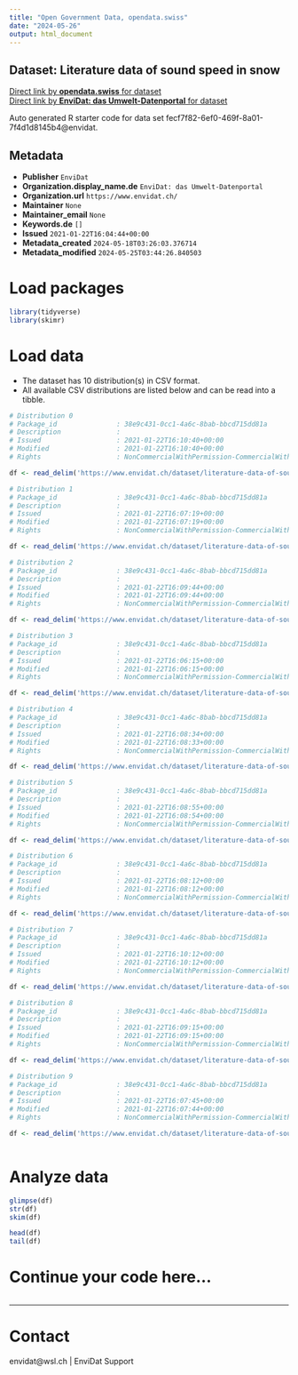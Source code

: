 ```yaml
---
title: "Open Government Data, opendata.swiss"
date: "2024-05-26"
output: html_document
---
```


## Dataset: Literature data of sound speed in snow



[Direct link by **opendata.swiss** for dataset](https://opendata.swiss/de/dataset/literature-data-of-sound-speed-in-snow)<br>
[Direct link by **EnviDat: das Umwelt-Datenportal** for dataset](https://www.envidat.ch/#/metadata/literature-data-of-sound-speed-in-snow)

Auto generated R starter code for data set fecf7f82-6ef0-469f-8a01-7f4d1d8145b4@envidat.

## Metadata

- **Publisher** `EnviDat`
- **Organization.display_name.de** `EnviDat: das Umwelt-Datenportal`
- **Organization.url** `https://www.envidat.ch/`
- **Maintainer** `None`
- **Maintainer_email** `None`
- **Keywords.de** `[]`
- **Issued** `2021-01-22T16:04:44+00:00`
- **Metadata_created** `2024-05-18T03:26:03.376714`
- **Metadata_modified** `2024-05-25T03:44:26.840503`


# Load packages

```r

library(tidyverse)
library(skimr)

```

# Load data

-   The dataset has 10 distribution(s) in CSV format.
-   All available CSV distributions are listed below and can be read into a tibble.

```r

# Distribution 0
# Package_id               : 38e9c431-0cc1-4a6c-8bab-bbcd715dd81a
# Description              : 
# Issued                   : 2021-01-22T16:10:40+00:00
# Modified                 : 2021-01-22T16:10:40+00:00
# Rights                   : NonCommercialWithPermission-CommercialWithPermission-ReferenceRequired

df <- read_delim('https://www.envidat.ch/dataset/literature-data-of-sound-speed-in-snow/resource/568ce512-ea60-4e1e-aeb6-528fe84cc816')

# Distribution 1
# Package_id               : 38e9c431-0cc1-4a6c-8bab-bbcd715dd81a
# Description              : 
# Issued                   : 2021-01-22T16:07:19+00:00
# Modified                 : 2021-01-22T16:07:19+00:00
# Rights                   : NonCommercialWithPermission-CommercialWithPermission-ReferenceRequired

df <- read_delim('https://www.envidat.ch/dataset/literature-data-of-sound-speed-in-snow/resource/1d052d34-3212-4e27-9c43-6eac526faa86')

# Distribution 2
# Package_id               : 38e9c431-0cc1-4a6c-8bab-bbcd715dd81a
# Description              : 
# Issued                   : 2021-01-22T16:09:44+00:00
# Modified                 : 2021-01-22T16:09:44+00:00
# Rights                   : NonCommercialWithPermission-CommercialWithPermission-ReferenceRequired

df <- read_delim('https://www.envidat.ch/dataset/literature-data-of-sound-speed-in-snow/resource/5b225ccc-3ae1-4fcc-afec-dfcfa3f67a12')

# Distribution 3
# Package_id               : 38e9c431-0cc1-4a6c-8bab-bbcd715dd81a
# Description              : 
# Issued                   : 2021-01-22T16:06:15+00:00
# Modified                 : 2021-01-22T16:06:15+00:00
# Rights                   : NonCommercialWithPermission-CommercialWithPermission-ReferenceRequired

df <- read_delim('https://www.envidat.ch/dataset/literature-data-of-sound-speed-in-snow/resource/9db1ed1d-55b6-4070-ad87-ae16fbd322b2')

# Distribution 4
# Package_id               : 38e9c431-0cc1-4a6c-8bab-bbcd715dd81a
# Description              : 
# Issued                   : 2021-01-22T16:08:34+00:00
# Modified                 : 2021-01-22T16:08:33+00:00
# Rights                   : NonCommercialWithPermission-CommercialWithPermission-ReferenceRequired

df <- read_delim('https://www.envidat.ch/dataset/literature-data-of-sound-speed-in-snow/resource/c0e4bbb4-bddf-4973-a092-d1b7305bf121')

# Distribution 5
# Package_id               : 38e9c431-0cc1-4a6c-8bab-bbcd715dd81a
# Description              : 
# Issued                   : 2021-01-22T16:08:55+00:00
# Modified                 : 2021-01-22T16:08:54+00:00
# Rights                   : NonCommercialWithPermission-CommercialWithPermission-ReferenceRequired

df <- read_delim('https://www.envidat.ch/dataset/literature-data-of-sound-speed-in-snow/resource/f8b3156d-5d99-4d7b-a023-a89ff440dcf9')

# Distribution 6
# Package_id               : 38e9c431-0cc1-4a6c-8bab-bbcd715dd81a
# Description              : 
# Issued                   : 2021-01-22T16:08:12+00:00
# Modified                 : 2021-01-22T16:08:12+00:00
# Rights                   : NonCommercialWithPermission-CommercialWithPermission-ReferenceRequired

df <- read_delim('https://www.envidat.ch/dataset/literature-data-of-sound-speed-in-snow/resource/8e14d7f8-4e56-4635-8ec0-48481629f5ce')

# Distribution 7
# Package_id               : 38e9c431-0cc1-4a6c-8bab-bbcd715dd81a
# Description              : 
# Issued                   : 2021-01-22T16:10:12+00:00
# Modified                 : 2021-01-22T16:10:12+00:00
# Rights                   : NonCommercialWithPermission-CommercialWithPermission-ReferenceRequired

df <- read_delim('https://www.envidat.ch/dataset/literature-data-of-sound-speed-in-snow/resource/57a4d0db-9f75-48a0-907d-e3b92f7b9eb4')

# Distribution 8
# Package_id               : 38e9c431-0cc1-4a6c-8bab-bbcd715dd81a
# Description              : 
# Issued                   : 2021-01-22T16:09:15+00:00
# Modified                 : 2021-01-22T16:09:15+00:00
# Rights                   : NonCommercialWithPermission-CommercialWithPermission-ReferenceRequired

df <- read_delim('https://www.envidat.ch/dataset/literature-data-of-sound-speed-in-snow/resource/d3fb699f-2d12-4774-a2a1-ca9c45e2cb89')

# Distribution 9
# Package_id               : 38e9c431-0cc1-4a6c-8bab-bbcd715dd81a
# Description              : 
# Issued                   : 2021-01-22T16:07:45+00:00
# Modified                 : 2021-01-22T16:07:44+00:00
# Rights                   : NonCommercialWithPermission-CommercialWithPermission-ReferenceRequired

df <- read_delim('https://www.envidat.ch/dataset/literature-data-of-sound-speed-in-snow/resource/3c370c13-7944-4712-91cd-4e0cd7f0bae5')



```

# Analyze data

```r

glimpse(df)
str(df)
skim(df)

head(df)
tail(df)

```

# Continue your code here...

```r

```

------------------------------------------------------------------------

# Contact

envidat@wsl.ch | EnviDat Support
